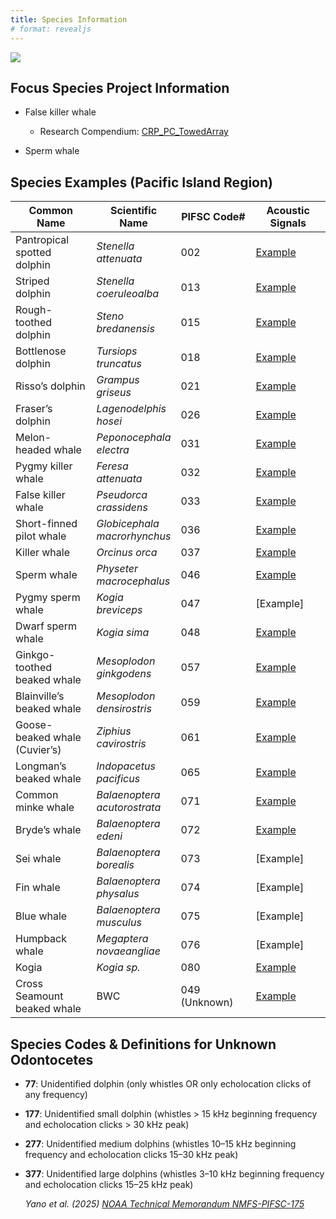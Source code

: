 ```yaml
---
title: Species Information
# format: revealjs
---
```


![](images/Wave_wWhales_v4.png)

## Focus Species Project Information

-   False killer whale

    -   Research Compendium: [CRP_PC_TowedArray](https://scaling-robot-wgqml1r.pages.github.io/)

-   Sperm whale

## Species Examples (Pacific Island Region)

| Common Name | Scientific Name | PIFSC Code# | Acoustic Signals |
|-------------------|------------------|------------------|------------------|
| Pantropical spotted dolphin | *Stenella attenuata* | 002 | [Example](002.qmd) |
| Striped dolphin | *Stenella coeruleoalba* | 013 | [Example](013.qmd) |
| Rough-toothed dolphin | *Steno bredanensis* | 015 | [Example](015.qmd) |
| Bottlenose dolphin | *Tursiops truncatus* | 018 | [Example](018.qmd) |
| Risso's dolphin | *Grampus griseus* | 021 | [Example](021.qmd) |
| Fraser's dolphin | *Lagenodelphis hosei* | 026 | [Example](026.qmd) |
| Melon-headed whale | *Peponocephala electra* | 031 | [Example](031.qmd) |
| Pygmy killer whale | *Feresa attenuata* | 032 | [Example](032.qmd) |
| False killer whale | *Pseudorca crassidens* | 033 | [Example](033.qmd) |
| Short-finned pilot whale | *Globicephala macrorhynchus* | 036 | [Example](036.qmd) |
| Killer whale | *Orcinus orca* | 037 | [Example](037.qmd) |
| Sperm whale | *Physeter macrocephalus* | 046 | [Example](046.qmd) |
| Pygmy sperm whale | *Kogia breviceps* | 047 | \[Example\] |
| Dwarf sperm whale | *Kogia sima* | 048 | [Example](048.qmd) |
| Ginkgo-toothed beaked whale | *Mesoplodon ginkgodens* | 057 | [Example](057.qmd) |
| Blainville's beaked whale | *Mesoplodon densirostris* | 059 | [Example](059.qmd) |
| Goose-beaked whale (Cuvier's) | *Ziphius cavirostris* | 061 | [Example](061.qmd) |
| Longman's beaked whale | *Indopacetus pacificus* | 065 | [Example](065.qmd) |
| Common minke whale | *Balaenoptera acutorostrata* | 071 | [Example](071.qmd) |
| Bryde's whale | *Balaenoptera edeni* | 072 | [Example](072.qmd) |
| Sei whale | *Balaenoptera borealis* | 073 | \[Example\] |
| Fin whale | *Balaenoptera physalus* | 074 | \[Example\] |
| Blue whale | *Balaenoptera musculus* | 075 | \[Example\] |
| Humpback whale | *Megaptera novaeangliae* | 076 | \[Example\] |
| Kogia | *Kogia sp.* | 080 | [Example](080.qmd) |
| Cross Seamount beaked whale | BWC | 049 (Unknown) | [Example](049.qmd) |

## Species Codes & Definitions for Unknown Odontocetes

-   **77**: Unidentified dolphin (only whistles OR only echolocation clicks of any frequency)

-   **177**: Unidentified small dolphin (whistles \> 15 kHz beginning frequency and echolocation clicks \> 30 kHz peak)

-   **277**: Unidentified medium dolphins (whistles 10–15 kHz beginning frequency and echolocation clicks 15–30 kHz peak)

-   **377**: Unidentified large dolphins (whistles 3–10 kHz beginning frequency and echolocation clicks 15–25 kHz peak)

    *Yano et al. (2025) [NOAA Technical Memorandum NMFS-PIFSC-175](https://repository.library.noaa.gov/view/noaa/69904)*
